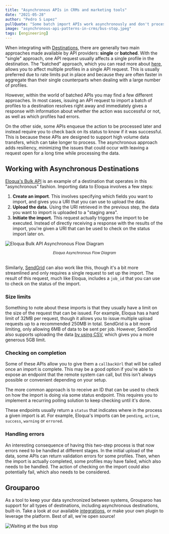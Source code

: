 ```yaml
---
title: "Asynchronous APIs in CRMs and marketing tools"
date: "2021-05-28"
author: "Pedro S Lopez"
pullQuote: "Some batch import APIs work asynchronously and don't process your requests right away."
image: "asynchronous-api-patterns-in-crms/bus-stop.jpeg"
tags: [engineering]
---
```


When integrating with [Destinations](/docs/getting-started/product-concepts#destination), there are generally two main approaches made available by API providers: **single** or **batched**. With the "single" approach, one API request usually affects a single profile in the destination. The "batched" approach, which you can read more about [here](https://www.grouparoo.com/blog/batching-api-requests), allows you to affect multiple profiles in a single API request. This is usually preferred due to rate limits put in place and because they are often faster in aggregate than their single counterparts when dealing with a large number of profiles.

However, within the world of batched APIs you may find a few different approaches. In most cases, issuing an API request to import a batch of profiles to a destination resolves right away and immediately gives a response with information about whether the action was successful or not, as well as which profiles had errors.

On the other side, some APIs enqueue the action to be processed later and instead require you to check back on its status to know if it was successful. This is because these APIs are designed to support high volume data transfers, which can take longer to process. The asynchronous approach adds resiliency, minimizing the issues that could occur with leaving a request open for a long time while processing the data.

## Working with Asynchronous Destinations

[Eloqua's Bulk API](https://docs.oracle.com/en/cloud/saas/marketing/eloqua-develop/Developers/BulkAPI/bulk-API.htm) is an example of a destination that operates in this "asynchronous" fashion. Importing data to Eloqua involves a few steps:

1. **Create an import**. This involves specifying which fields you want to import, and gives you a URI that you can use to upload the data.
2. **Upload the data.** Using the URI retrieved in the previous step, the data you want to import is uploaded to a "staging area".
3. **Initiate the import.** This request actually triggers the import to be executed. Instead of directly receiving a response with the results of the import, you're given a URI that can be used to check on the status import later on.

<Image
  alt="Eloqua Bulk API Asynchronous Flow Diagram"
  src="asynchronous-api-patterns-in-crms/eloqua_asyncflow_diagram.png"
  source="https://docs.oracle.com/en/cloud/saas/marketing/eloqua-develop/Developers/GettingStarted/FAQs/bulk-FAQs.htm"
  centered
  width={617}
  height={350}
/>
<small>
  <center>
    <em>Eloqua Asynchronous Flow Diagram</em>
  </center>
</small>
<br />

Similarly, [SendGrid](https://sendgrid.api-docs.io/v3.0/contacts/add-or-update-a-contact)
can also work like this, though it's a bit more streamlined and only requires a single
request to set up the import. The result of this request, much like Eloqua, includes
a `job_id` that you can use to check on the status of the import.

### Size limits

Something to note about these imports is that they usually have a limit on the size of the request that can be issued. For example, Eloqua has a hard limit of 32MB per request, though it allows you to issue multiple upload requests up to a recommended 250MB in total. SendGrid is a bit more limiting, only allowing 6MB of data to be sent per job. However, SendGrid also supports uploading the data [by using CSV](https://sendgrid.api-docs.io/v3.0/contacts/import-contacts), which gives you a more generous 5GB limit.

### Checking on completion

Some of these APIs allow you to give them a `callbackUrl` that will be called once an import is complete. This may be a good option if you're able to expose an endpoint that the remote system can call, but this isn't always possible or convenient depending on your setup.

The more common approach is to receive an ID that can be used to check on how the import is doing via some status endpoint. This requires you to implement a recurring polling solution to keep checking until it's done.

These endpoints usually return a `status` that indicates where in the process a given import is at. For example, Eloqua's imports can be `pending`, `active`, `success`, `warning` or `errored`.

### Handling errors

An interesting consequence of having this two-step process is that now errors need to be handled at different stages. In the initial upload of the data, some APIs can return validation errors for some profiles. Then, when the import is actually completed, some profiles may have failed, which also needs to be handled. The action of checking on the import could also potentially fail, which also needs to be considered.

## Grouparoo

As a tool to keep your data synchronized between systems, Grouparoo has support for all types of destinations, including asynchronous destinations, built-in. Take a look at our available [integrations](/integrations), or make your own plugin to leverage the platform. Best of all, we're open source!

<Image
  alt="Waiting at the bus stop"
  src="asynchronous-api-patterns-in-crms/bus-stop.jpeg"
  source="https://yourteenmag.com/family-life/communication/waiting-at-the-bus-stop"
  centered
  width={1051}
  height={500}
/>
